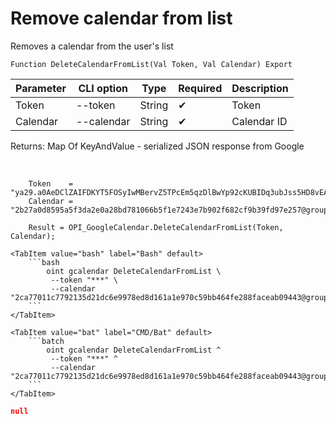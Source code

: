 ﻿---
sidebar_position: 4
---


# Remove calendar from list
 Removes a calendar from the user's list



`Function DeleteCalendarFromList(Val Token, Val Calendar) Export`

  | Parameter | CLI option | Type | Required | Description |
  |-|-|-|-|-|
  | Token | --token | String | &#x2714; | Token |
  | Calendar | --calendar | String | &#x2714; | Calendar ID |

  
  Returns:  Map Of KeyAndValue - serialized JSON response from Google

<br/>




```bsl title="1C:Enterprise/OneScript code example"
    Token    = "ya29.a0AeDClZAIFDKYT5FOSyIwMBervZ5TPcEm5qzDlBwYp92cKUBIDq3ubJss5HD8vEAGTlgmWaVCdgtQ1ecN26ZrdtERlCJCaR2fiiTFGXKs-...";
    Calendar = "2b27a0d8595a5f3da2e0a28bd781066b5f1e7243e7b902f682cf9b39fd97e257@group.calendar.google.com";

    Result = OPI_GoogleCalendar.DeleteCalendarFromList(Token, Calendar);
```
 

 <Tabs>
  
    <TabItem value="bash" label="Bash" default>
        ```bash
            oint gcalendar DeleteCalendarFromList \
             --token "***" \
             --calendar "2ca77011c7792135d21dc6e9978ed8d161a1e970c59bb464fe288faceab09443@group.calendar.google.com"
        ```
    </TabItem>
  
    <TabItem value="bat" label="CMD/Bat" default>
        ```batch
            oint gcalendar DeleteCalendarFromList ^
             --token "***" ^
             --calendar "2ca77011c7792135d21dc6e9978ed8d161a1e970c59bb464fe288faceab09443@group.calendar.google.com"
        ```
    </TabItem>
</Tabs>


```json title="Result"
null
```
